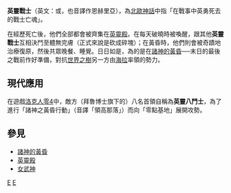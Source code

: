 '''英靈戰士'''（英文：'''{{lang|en|Einherjar}}'''或'''{{lang|en|Einheriar}}'''，也音譯作恩赫里亞），為[[北歐神話|北歐神話]]中指「在戰事中英勇死去的戰士亡魂」。

在經歷死亡後，他們全部都會被齊集在[[英靈殿|英靈殿]]。在每天破曉時被喚醒，跟其他'''英靈戰士'''互相決鬥至體無完膚（正式來說是砍成碎塊）；在黃昏時，他們則會被奇蹟地治療復原，然後共眾晚餐、睡覺。日日如是，為的是在[[諸神的黃昏|諸神的黃昏]]──末日的最後之戰前作好準備，對抗[[世界之樹|世界之樹]]另一方由[[赫尔_(北欧神话)|海拉]]率領的勢力。

== 現代應用 ==

在遊戲[[洛克人零4|洛克人零4]]中，敵方（拜魯博士旗下的）八名首領自稱為'''英靈八鬥士'''，為了進行「諸神之黃昏行動」（音譯「領高那落」）而向「零點基地」展開攻勢。

== 參見 ==

* [[諸神的黃昏|諸神的黃昏]]
* [[英靈殿|英靈殿]]
* [[女武神|女武神]]

{{北歐神話}}

[[Category:北歐神話人物|E]]
[[Category:鬼|E]]